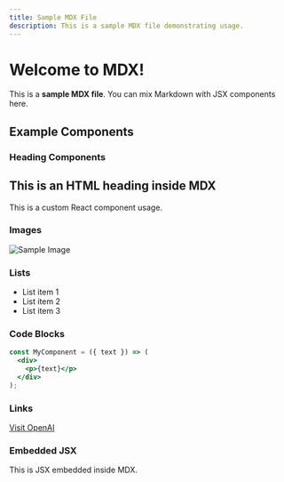 ```yaml
---
title: Sample MDX File
description: This is a sample MDX file demonstrating usage.
---
```


# Welcome to MDX!

This is a **sample MDX file**. You can mix Markdown with JSX components here.

## Example Components

### Heading Components

<h2>This is an HTML heading inside MDX</h2>

<hello prop1="value1" prop2="value2">
  This is a custom React component usage.
</hello>

### Images

![Sample Image](/path/to/image.jpg)

### Lists

- List item 1
- List item 2
- List item 3

### Code Blocks

```jsx
const MyComponent = ({ text }) => (
  <div>
    <p>{text}</p>
  </div>
);
```

### Links

[Visit OpenAI](https://www.openai.com)

### Embedded JSX

<div>
  <p>This is JSX embedded inside MDX.</p>
</div>
